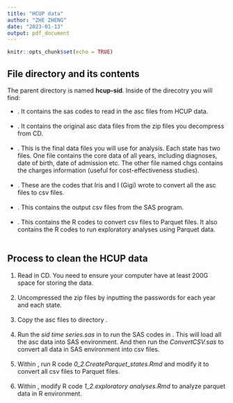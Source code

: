 ```yaml
---
title: "HCUP data"
author: "ZHE ZHENG"
date: "2023-01-13"
output: pdf_document
---
```


```r
knitr::opts_chunk$set(echo = TRUE)
```

## File directory and its contents

The parent directory is named **hcup-sid**. Inside of the direcotry you will find:

  - \textcolor{red}{HCUPCode}. It contains the sas codes to read in the asc files from HCUP data.
  \
  \
  - \textcolor{red}{HCUPData}. It contains the original asc data files from the zip files you decompress from CD.
  \
  \
  - \textcolor{red}{ParquetData}. This is the final data files you will use for analysis. Each state has two files. One file contains the core data of all years, including diagnoses, date of birth, date of admission etc. The other file named chgs contains the charges information (useful for cost-effectiveness studies). 
  \
  \
  - \textcolor{red}{SASCode}. These are the codes that Iris and I (Gigi) wrote to convert all the asc files to csv files.
  \
  \
  - \textcolor{red}{SASData}. This contains the output csv files from the SAS program.
    \
  \
  - \textcolor{red}{Rcode}. This contains the R codes to convert csv files to Parquet files. It also contains the R codes to run exploratory analyses using Parquet data.
    \
  \

## Process to clean the HCUP data

(1) Read in CD. You need to ensure your computer have at least 200G space for storing the data.
  \
  \
(2) Uncompressed the zip files by inputting the passwords for each year and each state.
  \
  \
(3) Copy the asc files to directory \textcolor{red}{HCUPData}.
  \
  \
(4) Run the *sid time series.sas* in \textcolor{red}{SASCode} to run the SAS codes in \textcolor{red}{HCUPCode}. This will load all the asc data into SAS environment. And then run the *ConvertCSV.sas* to convert all data in SAS environment into csv files.
  \
  \
(5) Within \textcolor{red}{Rcode}, run R code *0_2.CreateParquet_states.Rmd* and modify it to convert all csv files to Parquet files.
  \
  \
(6) Within \textcolor{red}{Rcode}, modify R code *1_2.exploratory analyses.Rmd* to analyze parquet data in R environment.



